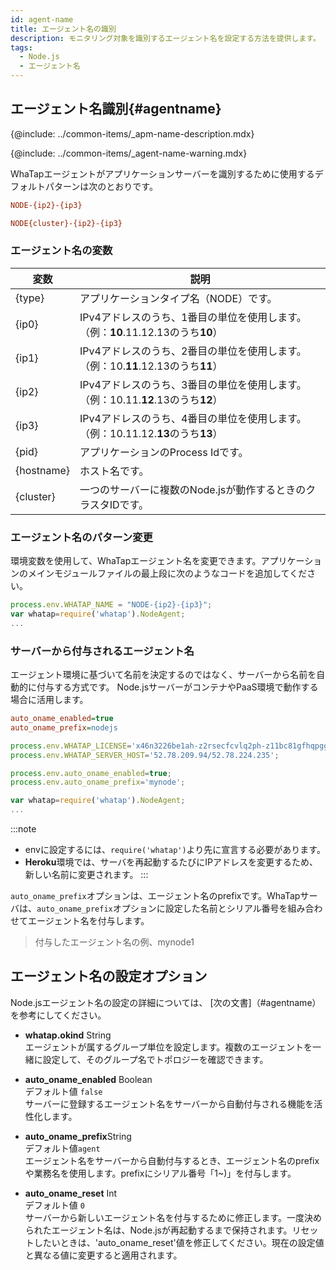 ```yaml
---
id: agent-name
title: エージェント名の識別
description: モニタリング対象を識別するエージェント名を設定する方法を提供します。
tags:
  - Node.js
  - エージェント名
---
```


## エージェント名識別{#agentname}

{@include: ../common-items/_apm-name-description.mdx}

{@include: ../common-items/_agent-name-warning.mdx}

WhaTapエージェントがアプリケーションサーバーを識別するために使用するデフォルトパターンは次のとおりです。

```ini title='기본 환경'
NODE-{ip2}-{ip3}
```

```ini title='클러스터(cluster) 환경'
NODE{cluster}-{ip2}-{ip3}
```

### エージェント名の変数

| 変数         | 説明                                                                      |
| ---------- | ----------------------------------------------------------------------- |
| {type}     | アプリケーションタイプ名（NODE）です。                                                   |
| {ip0}      | IPv4アドレスのうち、1番目の単位を使用します。（例：**10**.11.12.13のうち**10**）                   |
| {ip1}      | IPv4アドレスのうち、2番目の単位を使用します。（例：10.**11**.12.13のうち**11**）                   |
| {ip2}      | IPv4アドレスのうち、3番目の単位を使用します。（例：10.11.**12**.13のうち**12**）                   |
| {ip3}      | IPv4アドレスのうち、4番目の単位を使用します。（例：10.11.12.**13**のうち**13**）                   |
| {pid}      | アプリケーションのProcess Idです。                                                  |
| {hostname} | ホスト名です。                                                                 |
| {cluster}  | 一つのサーバーに複数のNode.jsが動作するときのクラスタIDです。                                     |

### エージェント名のパターン変更

環境変数を使用して、WhaTapエージェント名を変更できます。アプリケーションのメインモジュールファイルの最上段に次のようなコードを追加してください。

```javascript {1} showLineNumbers
process.env.WHATAP_NAME = "NODE-{ip2}-{ip3}";
var whatap=require('whatap').NodeAgent;
...
```

### サーバーから付与されるエージェント名

エージェント環境に基づいて名前を決定するのではなく、サーバーから名前を自動的に付与する方式です。 Node.jsサーバーがコンテナやPaaS環境で動作する場合に活用します。

```ini title='whatap.conf' showLineNumbers
auto_oname_enabled=true
auto_oname_prefix=nodejs
```

```javascript title='env에 설정(app.js)' {4,5} showLineNumbers
process.env.WHATAP_LICENSE='x46n3226be1ah-z2rsecfcvlq2ph-z11bc81gfhqpgg';
process.env.WHATAP_SERVER_HOST='52.78.209.94/52.78.224.235';

process.env.auto_oname_enabled=true;
process.env.auto_oname_prefix='mynode';

var whatap=require('whatap').NodeAgent;
...
```

:::note

-   envに設定するには、`require('whatap')`より先に宣言する必要があります。
-   **Heroku**環境では、サーバを再起動するたびにIPアドレスを変更するため、新しい名前に変更されます。
:::

`auto_oname_prefix`オプションは、エージェント名のprefixです。WhaTapサーバは、`auto_oname_prefix`オプションに設定した名前とシリアル番号を組み合わせてエージェント名を付与します。

> 付与したエージェント名の例、mynode1

## エージェント名の設定オプション

Node.jsエージェント名の設定の詳細については、 [次の文書]（#agentname）を参考にしてください。

-   **whatap.okind** <span class='type'>String</span><br/>
     エージェントが属するグループ単位を設定します。複数のエージェントを一緒に設定して、そのグループ名でトポロジーを確認できます。

-   **auto_oname_enabled** <span class='type'>Boolean</span><br/>
      デフォルト値 `false`<br/>
      サーバーに登録するエージェント名をサーバーから自動付与される機能を活性化します。

-   **auto_oname_prefix**<span class='type'>String</span><br/>
      デフォルト値`agent`<br/>
      エージェント名をサーバーから自動付与するとき、エージェント名のprefixや業務名を使用します。prefixにシリアル番号「1~)」を付与します。

-   **auto_oname_reset** <span class='type'>Int</span><br/>
      デフォルト値 `0`<br/>
      サーバーから新しいエージェント名を付与するために修正します。一度決められたエージェント名は、Node.jsが再起動するまで保持されます。リセットしたいときは、'auto_oname_reset'値を修正してください。現在の設定値と異なる値に変更すると適用されます。
